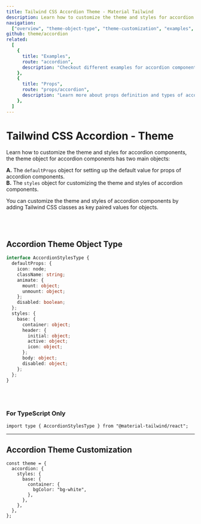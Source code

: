 ```yaml
---
title: Tailwind CSS Accordion Theme - Material Tailwind
description: Learn how to customize the theme and styles for accordion components.
navigation:
  ["overview", "theme-object-type", "theme-customization", "examples", "props"]
github: theme/accordion
related:
  [
    {
      title: "Examples",
      route: "accordion",
      description: "Checkout different examples for accordion components.",
    },
    {
      title: "Props",
      route: "props/accordion",
      description: "Learn more about props definition and types of accordion components.",
    },
  ]
---
```


# Tailwind CSS Accordion - Theme

<span id="overview" className="scroll-mt-48" />

Learn how to customize the theme and styles for accordion components, the theme object for accordion components has two main objects:

**A.** The <Code>defaultProps</Code> object for setting up the default value for props of accordion components.<br />
**B.** The <Code>styles</Code> object for customizing the theme and styles of accordion components.<br />

You can customize the theme and styles of accordion components by adding Tailwind CSS classes as key paired values for objects.

<br />
<br />

## Accordion Theme Object Type

<span id="theme-object-type" className="scroll-mt-48" />

```ts
interface AccordionStylesType {
  defaultProps: {
    icon: node;
    className: string;
    animate: {
      mount: object;
      unmount: object;
    };
    disabled: boolean;
  };
  styles: {
    base: {
      container: object;
      header: {
        initial: object;
        active: object;
        icon: object;
      };
      body: object;
      disabled: object;
    };
  };
}
```

<br />
<br />

### For TypeScript Only

```tsx
import type { AccordionStylesType } from "@material-tailwind/react";
```

---

## Accordion Theme Customization

<span id="theme-customization" className="scroll-mt-48" />

```tsx
const theme = {
  accordion: {
    styles: {
      base: {
        container: {
          bgColor: "bg-white",
        },
      },
    },
  },
};
```

<span id="examples" className="scroll-mt-48" />
<span id="props" className="scroll-mt-48" />
